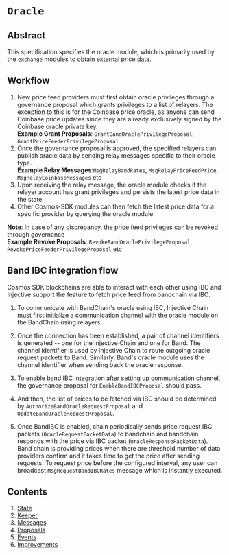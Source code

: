 # `Oracle`

## Abstract

This specification specifies the oracle module, which is primarily used by the `exchange` modules to obtain external price data.

## Workflow

1. New price feed providers must first obtain oracle privileges through a governance proposal which grants privileges to a list of relayers. The exception to this is for the Coinbase price oracle, as anyone can send Coinbase price updates since they are already exclusively signed by the Coinbase oracle private key. <br/>
   **Example Grant Proposals**: `GrantBandOraclePrivilegeProposal`, `GrantPriceFeederPrivilegeProposal`
2. Once the governance proposal is approved, the specified relayers can publish oracle data by sending relay messages specific to their oracle type.<br/>
   **Example Relay Messages**:`MsgRelayBandRates`, `MsgRelayPriceFeedPrice`, `MsgRelayCoinbaseMessages` etc
3. Upon receiving the relay message, the oracle module checks if the relayer account has grant privileges and persists the latest price data in the state.
4. Other Cosmos-SDK modules can then fetch the latest price data for a specific provider by querying the oracle module.

**Note**: In case of any discrepancy, the price feed privileges can be revoked through governance <br />
**Example Revoke Proposals**: `RevokeBandOraclePrivilegeProposal`, `RevokePriceFeederPrivilegeProposal` etc

## Band IBC integration flow

Cosmos SDK blockchains are able to interact with each other using IBC and Injective support the feature to fetch price feed from bandchain via IBC.

1. To communicate with BandChain's oracle using IBC, Injective Chain must first initialize a communication channel with the oracle module on the BandChain using relayers.

2. Once the connection has been established, a pair of channel identifiers is generated -- one for the Injective Chain and one for Band. The channel identifier is used by Injective Chain to route outgoing oracle request packets to Band. Similarly, Band's oracle module uses the channel identifier when sending back the oracle response.

3. To enable band IBC integration after setting up communication channel, the governance proposal for `EnableBandIBCProposal` should pass.

4. And then, the list of prices to be fetched via IBC should be determined by `AuthorizeBandOracleRequestProposal` and `UpdateBandOracleRequestProposal`.

5. Once BandIBC is enabled, chain periodically sends price request IBC packets (`OracleRequestPacketData`) to bandchain and bandchain responds with the price via IBC packet (`OracleResponsePacketData`). Band chain is providing prices when there are threshold number of data providers confirm and it takes time to get the price after sending requests. To request price before the configured interval, any user can broadcast `MsgRequestBandIBCRates` message which is instantly executed.

## Contents

1. [State](./oracle/01_state/)
2. [Keeper](./oracle/02_keeper/)
3. [Messages](./oracle/03_messages/)
4. [Proposals](./oracle/04_proposals/)
5. [Events](./oracle/05_events/)
6. [Improvements](./oracle/06_future_improvements/)
